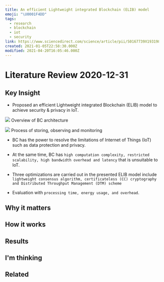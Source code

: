 ```yaml
---
title: An efficient Lightweight integrated Blockchain (ELIB) model
emoji: "\U0001F4DD"
tags:
  - research
  - blockchain
  - iot
  - security
link: https://www.sciencedirect.com/science/article/pii/S0167739X19319843
created: 2021-01-05T22:58:30.000Z
modified: 2021-04-20T16:05:46.000Z
---
```


# Literature Review 2020-12-31

## Key Insight

- Proposed an efficient Lightweight integrated Blockchain (ELIB) model to achieve security & privacy in IoT.

![](https://ars.els-cdn.com/content/image/1-s2.0-S0167739X19319843-gr1.jpg)
Overview of BC architecture

![](https://ars.els-cdn.com/content/image/1-s2.0-S0167739X19319843-gr2.jpg)
Process of storing, observing and monitoring

- BC has the power to resolve the limitations of Internet of Things (IoT) such as data protection and privacy.
- At the same time, BC has `high computation complexity, restricted scalability, high bandwidth overhead and latency` that is unsuitable to IoT.

- Three optimizations are carried out in the presented ELIB model include `lightweight consensus algorithm, certificateless (CC) cryptography and Distributed Throughput Management (DTM) scheme`

- Evaluation with `processing time, energy usage, and overhead`.

## Why it matters

## How it works

## Results

## I'm thinking

## Related
